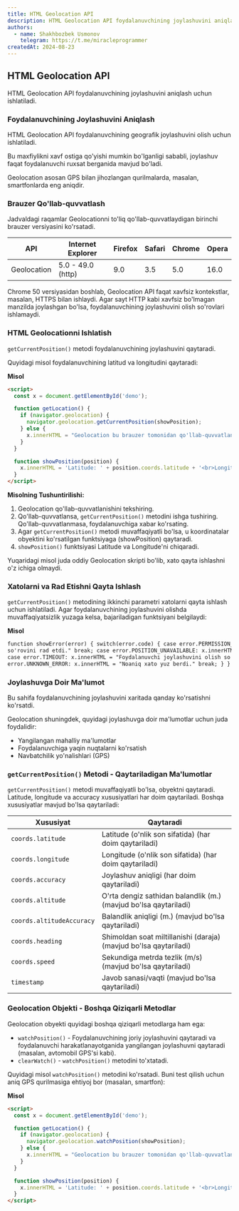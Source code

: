```yaml
---
title: HTML Geolocation API
description: HTML Geolocation API foydalanuvchining joylashuvini aniqlash uchun ishlatiladi.
authors:
  - name: Shakhbozbek Usmonov
    telegram: https://t.me/miracleprogrammer
createdAt: 2024-08-23
---
```


## HTML Geolocation API

HTML Geolocation API foydalanuvchining joylashuvini aniqlash uchun ishlatiladi.

### Foydalanuvchining Joylashuvini Aniqlash

HTML Geolocation API foydalanuvchining geografik joylashuvini olish uchun ishlatiladi.

Bu maxfiylikni xavf ostiga qo'yishi mumkin bo'lganligi sababli, joylashuv faqat foydalanuvchi ruxsat berganida mavjud bo'ladi.

<Callout type="warn" title="Eslatma">
  Geolocation asosan GPS bilan jihozlangan qurilmalarda, masalan, smartfonlarda eng aniqdir.
</Callout>

### Brauzer Qo'llab-quvvatlash

Jadvaldagi raqamlar Geolocationni to'liq qo'llab-quvvatlaydigan birinchi brauzer versiyasini ko'rsatadi.

| API         | Internet Explorer | Firefox | Safari | Chrome | Opera |
| ----------- | ----------------- | ------- | ------ | ------ | ----- |
| Geolocation | 5.0 - 49.0 (http) | 9.0     | 3.5    | 5.0    | 16.0  |

<Callout type="warn" title="Eslatma">
  Chrome 50 versiyasidan boshlab, Geolocation API faqat xavfsiz kontekstlar, masalan, HTTPS bilan ishlaydi. Agar sayt
  HTTP kabi xavfsiz bo'lmagan manzilda joylashgan bo'lsa, foydalanuvchining joylashuvini olish so'rovlari ishlamaydi.
</Callout>

### HTML Geolocationni Ishlatish

`getCurrentPosition()` metodi foydalanuvchining joylashuvini qaytaradi.

Quyidagi misol foydalanuvchining latitud va longitudini qaytaradi:

**Misol**

```html
<script>
  const x = document.getElementById('demo');

  function getLocation() {
    if (navigator.geolocation) {
      navigator.geolocation.getCurrentPosition(showPosition);
    } else {
      x.innerHTML = "Geolocation bu brauzer tomonidan qo'llab-quvvatlanmaydi.";
    }
  }

  function showPosition(position) {
    x.innerHTML = 'Latitude: ' + position.coords.latitude + '<br>Longitude: ' + position.coords.longitude;
  }
</script>
```

**Misolning Tushuntirilishi:**

1. Geolocation qo'llab-quvvatlanishini tekshiring.
2. Qo'llab-quvvatlansa, `getCurrentPosition()` metodini ishga tushiring. Qo'llab-quvvatlanmasa, foydalanuvchiga xabar ko'rsating.
3. Agar `getCurrentPosition()` metodi muvaffaqiyatli bo'lsa, u koordinatalar obyektini ko'rsatilgan funktsiyaga (showPosition) qaytaradi.
4. `showPosition()` funktsiyasi Latitude va Longitude'ni chiqaradi.

Yuqaridagi misol juda oddiy Geolocation skripti bo'lib, xato qayta ishlashni o'z ichiga olmaydi.

### Xatolarni va Rad Etishni Qayta Ishlash

`getCurrentPosition()` metodining ikkinchi parametri xatolarni qayta ishlash uchun ishlatiladi. Agar foydalanuvchining joylashuvini olishda muvaffaqiyatsizlik yuzaga kelsa, bajariladigan funktsiyani belgilaydi:

**Misol**

```html
function showError(error) { switch(error.code) { case error.PERMISSION_DENIED: x.innerHTML = "Foydalanuvchi Geolocation
so'rovini rad etdi." break; case error.POSITION_UNAVAILABLE: x.innerHTML = "Joylashuv ma'lumotlari mavjud emas." break;
case error.TIMEOUT: x.innerHTML = "Foydalanuvchi joylashuvini olish so'rovi vaqt tugadi." break; case
error.UNKNOWN_ERROR: x.innerHTML = "Noaniq xato yuz berdi." break; } }
```

### Joylashuvga Doir Ma'lumot

Bu sahifa foydalanuvchining joylashuvini xaritada qanday ko'rsatishni ko'rsatdi.

Geolocation shuningdek, quyidagi joylashuvga doir ma'lumotlar uchun juda foydalidir:

- Yangilangan mahalliy ma'lumotlar
- Foydalanuvchiga yaqin nuqtalarni ko'rsatish
- Navbatchilik yo'nalishlari (GPS)

### `getCurrentPosition()` Metodi - Qaytariladigan Ma'lumotlar

`getCurrentPosition()` metodi muvaffaqiyatli bo'lsa, obyektni qaytaradi. Latitude, longitude va accuracy xususiyatlari har doim qaytariladi. Boshqa xususiyatlar mavjud bo'lsa qaytariladi:

| Xususiyat                 | Qaytaradi                                                         |
| ------------------------- | ----------------------------------------------------------------- |
| `coords.latitude`         | Latitude (o'nlik son sifatida) (har doim qaytariladi)             |
| `coords.longitude`        | Longitude (o'nlik son sifatida) (har doim qaytariladi)            |
| `coords.accuracy`         | Joylashuv aniqligi (har doim qaytariladi)                         |
| `coords.altitude`         | O'rta dengiz sathidan balandlik (m.) (mavjud bo'lsa qaytariladi)  |
| `coords.altitudeAccuracy` | Balandlik aniqligi (m.) (mavjud bo'lsa qaytariladi)               |
| `coords.heading`          | Shimoldan soat miltillanishi (daraja) (mavjud bo'lsa qaytariladi) |
| `coords.speed`            | Sekundiga metrda tezlik (m/s) (mavjud bo'lsa qaytariladi)         |
| `timestamp`               | Javob sanasi/vaqti (mavjud bo'lsa qaytariladi)                    |

### Geolocation Objekti - Boshqa Qiziqarli Metodlar

Geolocation obyekti quyidagi boshqa qiziqarli metodlarga ham ega:

- `watchPosition()` - Foydalanuvchining joriy joylashuvini qaytaradi va foydalanuvchi harakatlanayotganida yangilangan joylashuvni qaytaradi (masalan, avtomobil GPS'si kabi).
- `clearWatch()` - `watchPosition()` metodini to'xtatadi.

Quyidagi misol `watchPosition()` metodini ko'rsatadi. Buni test qilish uchun aniq GPS qurilmasiga ehtiyoj bor (masalan, smartfon):

**Misol**

```html
<script>
  const x = document.getElementById('demo');

  function getLocation() {
    if (navigator.geolocation) {
      navigator.geolocation.watchPosition(showPosition);
    } else {
      x.innerHTML = "Geolocation bu brauzer tomonidan qo'llab-quvvatlanmaydi.";
    }
  }

  function showPosition(position) {
    x.innerHTML = 'Latitude: ' + position.coords.latitude + '<br>Longitude: ' + position.coords.longitude;
  }
</script>
```

